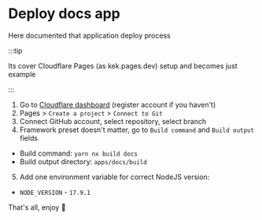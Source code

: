 # Deploy docs app

Here documented that application deploy process

:::tip

Its cover Cloudflare Pages (as kek.pages.dev) setup and becomes just example

:::

1. Go to [Cloudflare dashboard](https://dash.cloudflare.com/?to=/:account/pages) (register account if you haven't)
2. Pages > `Create a project` > `Connect to Git`
3. Connect GitHub account, select repository, select branch
4. Framework preset doesn't matter, go to `Build command` and `Build output` fields

- Build command: `yarn nx build docs`
- Build output directory: `apps/docs/build`

5. Add one environment variable for correct NodeJS version:

- `NODE_VERSION` - `17.9.1`

That's all, enjoy 🤗
